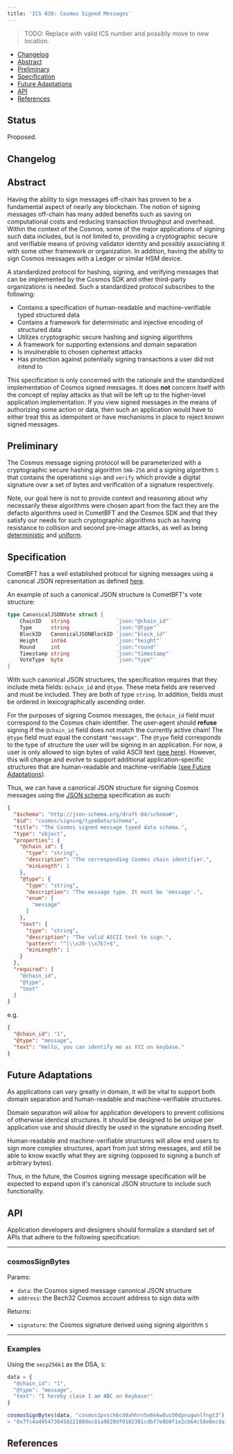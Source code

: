 ```yaml
---
title: 'ICS 030: Cosmos Signed Messages'
---
```


> TODO: Replace with valid ICS number and possibly move to new location.

* [Changelog](#changelog)
* [Abstract](#abstract)
* [Preliminary](#preliminary)
* [Specification](#specification)
* [Future Adaptations](#future-adaptations)
* [API](#api)
* [References](#references)

## Status

Proposed.

## Changelog

## Abstract

Having the ability to sign messages off-chain has proven to be a fundamental aspect
of nearly any blockchain. The notion of signing messages off-chain has many
added benefits such as saving on computational costs and reducing transaction
throughput and overhead. Within the context of the Cosmos, some of the major
applications of signing such data includes, but is not limited to, providing a
cryptographic secure and verifiable means of proving validator identity and
possibly associating it with some other framework or organization. In addition,
having the ability to sign Cosmos messages with a Ledger or similar HSM device.

A standardized protocol for hashing, signing, and verifying messages that can be
implemented by the Cosmos SDK and other third-party organizations is needed. Such a
standardized protocol subscribes to the following:

* Contains a specification of human-readable and machine-verifiable typed structured data
* Contains a framework for deterministic and injective encoding of structured data
* Utilizes cryptographic secure hashing and signing algorithms
* A framework for supporting extensions and domain separation
* Is invulnerable to chosen ciphertext attacks
* Has protection against potentially signing transactions a user did not intend to

This specification is only concerned with the rationale and the standardized
implementation of Cosmos signed messages. It does **not** concern itself with the
concept of replay attacks as that will be left up to the higher-level application
implementation. If you view signed messages in the means of authorizing some
action or data, then such an application would have to either treat this as
idempotent or have mechanisms in place to reject known signed messages.

## Preliminary

The Cosmos message signing protocol will be parameterized with a cryptographic
secure hashing algorithm `SHA-256` and a signing algorithm `S` that contains
the operations `sign` and `verify` which provide a digital signature over a set
of bytes and verification of a signature respectively.

Note, our goal here is not to provide context and reasoning about why necessarily
these algorithms were chosen apart from the fact they are the defacto algorithms
used in CometBFT and the Cosmos SDK and that they satisfy our needs for such
cryptographic algorithms such as having resistance to collision and second
pre-image attacks, as well as being [deterministic](https://en.wikipedia.org/wiki/Hash_function#Determinism) and [uniform](https://en.wikipedia.org/wiki/Hash_function#Uniformity).

## Specification

CometBFT has a well established protocol for signing messages using a canonical
JSON representation as defined [here](https://github.com/cometbft/cometbft/blob/master/types/canonical.go).

An example of such a canonical JSON structure is CometBFT's vote structure:

```go
type CanonicalJSONVote struct {
    ChainID   string               `json:"@chain_id"`
    Type      string               `json:"@type"`
    BlockID   CanonicalJSONBlockID `json:"block_id"`
    Height    int64                `json:"height"`
    Round     int                  `json:"round"`
    Timestamp string               `json:"timestamp"`
    VoteType  byte                 `json:"type"`
}
```

With such canonical JSON structures, the specification requires that they include
meta fields: `@chain_id` and `@type`. These meta fields are reserved and must be
included. They are both of type `string`. In addition, fields must be ordered
in lexicographically ascending order.

For the purposes of signing Cosmos messages, the `@chain_id` field must correspond
to the Cosmos chain identifier. The user-agent should **refuse** signing if the
`@chain_id` field does not match the currently active chain! The `@type` field
must equal the constant `"message"`. The `@type` field corresponds to the type of
structure the user will be signing in an application. For now, a user is only
allowed to sign bytes of valid ASCII text ([see here](https://github.com/cometbft/cometbft/blob/v0.37.0/libs/strings/string.go#L35-L64)).
However, this will change and evolve to support additional application-specific
structures that are human-readable and machine-verifiable ([see Future Adaptations](#future-adaptations)).

Thus, we can have a canonical JSON structure for signing Cosmos messages using
the [JSON schema](http://json-schema.org/) specification as such:

```json expandable
{
  "$schema": "http://json-schema.org/draft-04/schema#",
  "$id": "cosmos/signing/typeData/schema",
  "title": "The Cosmos signed message typed data schema.",
  "type": "object",
  "properties": {
    "@chain_id": {
      "type": "string",
      "description": "The corresponding Cosmos chain identifier.",
      "minLength": 1
    },
    "@type": {
      "type": "string",
      "description": "The message type. It must be 'message'.",
      "enum": [
        "message"
      ]
    },
    "text": {
      "type": "string",
      "description": "The valid ASCII text to sign.",
      "pattern": "^[\\x20-\\x7E]+$",
      "minLength": 1
    }
  },
  "required": [
    "@chain_id",
    "@type",
    "text"
  ]
}
```

e.g.

```json
{
  "@chain_id": "1",
  "@type": "message",
  "text": "Hello, you can identify me as XYZ on keybase."
}
```

## Future Adaptations

As applications can vary greatly in domain, it will be vital to support both
domain separation and human-readable and machine-verifiable structures.

Domain separation will allow for application developers to prevent collisions of
otherwise identical structures. It should be designed to be unique per application
use and should directly be used in the signature encoding itself.

Human-readable and machine-verifiable structures will allow end users to sign
more complex structures, apart from just string messages, and still be able to
know exactly what they are signing (opposed to signing a bunch of arbitrary bytes).

Thus, in the future, the Cosmos signing message specification will be expected
to expand upon it's canonical JSON structure to include such functionality.

## API

Application developers and designers should formalize a standard set of APIs that
adhere to the following specification:

***

### **cosmosSignBytes**

Params:

* `data`: the Cosmos signed message canonical JSON structure
* `address`: the Bech32 Cosmos account address to sign data with

Returns:

* `signature`: the Cosmos signature derived using signing algorithm `S`

***

### Examples

Using the `secp256k1` as the DSA, `S`:

```javascript
data = {
  "@chain_id": "1",
  "@type": "message",
  "text": "I hereby claim I am ABC on Keybase!"
}

cosmosSignBytes(data, "cosmos1pvsch6cddahhrn5e8ekw0us50dpnugwnlfngt3")
> "0x7fc4a495473045022100dec81a9820df0102381cdbf7e8b0f1e2cb64c58e0ecda1324543742e0388e41a02200df37905a6505c1b56a404e23b7473d2c0bc5bcda96771d2dda59df6ed2b98f8"
```

## References
